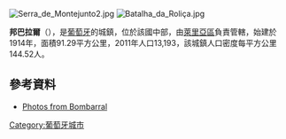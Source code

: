 [[Image:Serra_de_Montejunto2.jpg|right]]
[[Image:Batalha_da_Roliça.jpg|right]]

{{Coord|39|16|5|N|9|9|19|W|display=title}}

'''邦巴拉爾'''（{{lang-pt|Bombarral}}），是[[葡萄牙|葡萄牙]]的城鎮，位於該國中部，由[[萊里亞區|萊里亞區]]負責管轄，始建於1914年，面積91.29平方公里，2011年人口13,193，該城鎮人口密度每平方公里144.52人。

==參考資料==
* [http://www.flickr.com/photos/vitor107/sets/1419472/ Photos from Bombarral]

{{Portugal-geo-stub}}
[[Category:葡萄牙城市|Category:葡萄牙城市]]